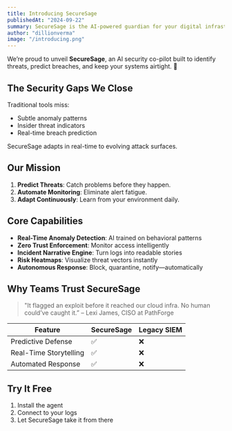 ```yaml
---
title: Introducing SecureSage
publishedAt: "2024-09-22"
summary: SecureSage is the AI-powered guardian for your digital infrastructure.
author: "dillionverma"
image: "/introducing.png"
---
```


We’re proud to unveil **SecureSage**, an AI security co-pilot built to identify threats, predict breaches, and keep your systems airtight. 🔐

## The Security Gaps We Close

Traditional tools miss:

- Subtle anomaly patterns
- Insider threat indicators
- Real-time breach prediction

SecureSage adapts in real-time to evolving attack surfaces.

## Our Mission

1. **Predict Threats**: Catch problems before they happen.
2. **Automate Monitoring**: Eliminate alert fatigue.
3. **Adapt Continuously**: Learn from your environment daily.

## Core Capabilities

- **Real-Time Anomaly Detection**: AI trained on behavioral patterns
- **Zero Trust Enforcement**: Monitor access intelligently
- **Incident Narrative Engine**: Turn logs into readable stories
- **Risk Heatmaps**: Visualize threat vectors instantly
- **Autonomous Response**: Block, quarantine, notify—automatically

## Why Teams Trust SecureSage

> "It flagged an exploit before it reached our cloud infra. No human could’ve caught it.” – Lexi James, CISO at PathForge

| Feature               | SecureSage | Legacy SIEM |
|-----------------------|------------|-------------|
| Predictive Defense    | ✅         | ❌          |
| Real-Time Storytelling| ✅         | ❌          |
| Automated Response    | ✅         | ❌          |

## Try It Free

1. Install the agent
2. Connect to your logs
3. Let SecureSage take it from there
